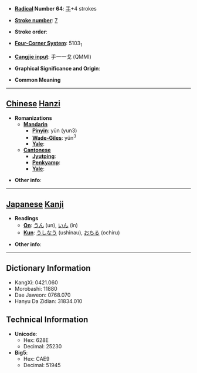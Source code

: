 * '''[[Wiktionary:Chinese radical index| Radical]] Number 64''': [[Wiktionary:Chinese radical index 手|手]]+4 strokes

* '''[[Wiktionary:Chinese total strokes index|Stroke number]]''': [[Wiktionary:Chinese total strokes index 7|7]]

* '''Stroke order''': 

* '''[[Wiktionary:Chinese four corner index|Four-Corner System]]''': 5103<sub>1</sub>

* '''[[Wiktionary:Chinese Cangjie index|Cangjie input]]''': 手一一戈 (QMMI)

* '''Graphical Significance and Origin''': 

* '''Common Meaning'''

----

== [[Chinese]] [[Hanzi]] ==

* '''Romanizations'''
** '''[[Mandarin]]'''
*** '''[[Pinyin]]''': yǔn (yun3)
*** '''[[Wade-Giles]]''': yün<sup>3</sup>
*** '''[[Yale]]''': 
** '''[[Cantonese]]'''
*** '''[[Jyutping]]''':
*** '''[[Penkyamp]]''': 
*** '''[[Yale]]''': 

* '''Other info''': 

----

== [[Japanese]] [[Kanji]] ==

* '''Readings'''
** '''[[On]]''': [[うん]] (un), [[いん]] (in)
** '''[[Kun]]''': [[うしなう]] (ushinau), [[おちる]] (ochiru)

* '''Other info''':  

----

== Dictionary Information ==

* KangXi: 0421.060
* Morobashi: 11880
* Dae Jaweon: 0768.070
* Hanyu Da Zidian: 31834.010

== Technical Information ==

* '''Unicode''':
** Hex: 628E
** Decimal: 25230
* '''Big5''':
** Hex: CAE9
** Decimal: 51945